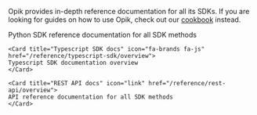 Opik provides in-depth reference documentation for all its SDKs. If you are looking for
guides on how to use Opik, check out our [cookbook](/cookbook/overview) instead.

<CardGroup cols={2}>
    <Card title="Python SDK docs" icon="fa-brands fa-python" href="https://www.comet.com/docs/opik/python-sdk-reference/">
    Python SDK reference documentation for all SDK methods
    </Card>

    <Card title="Typescript SDK docs" icon="fa-brands fa-js" href="/reference/typescript-sdk/overview">
    Typescript SDK documentation overview
    </Card>

    <Card title="REST API docs" icon="link" href="/reference/rest-api/overview">
    API reference documentation for all SDK methods
    </Card>

</CardGroup>
